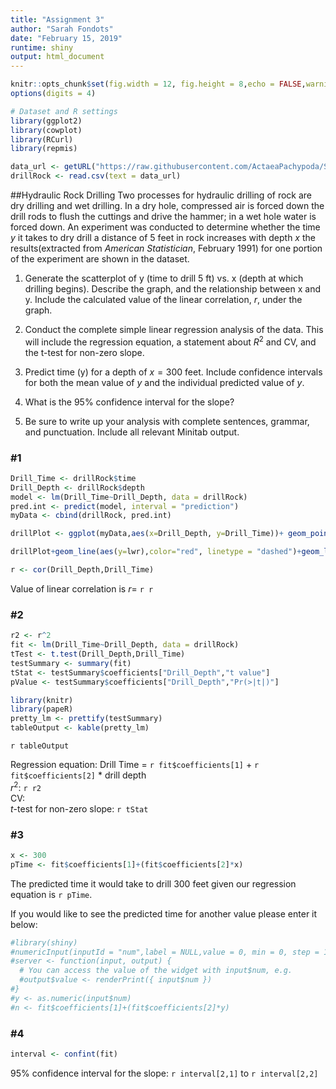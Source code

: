 ```yaml
---
title: "Assignment 3"
author: "Sarah Fondots"
date: "February 15, 2019"
runtime: shiny
output: html_document
---
```


```r
knitr::opts_chunk$set(fig.width = 12, fig.height = 8,echo = FALSE,warning = FALSE,message = FALSE)
options(digits = 4)
```

```r
# Dataset and R settings
library(ggplot2)
library(cowplot)
library(RCurl)
library(repmis)

data_url <- getURL("https://raw.githubusercontent.com/ActaeaPachypoda/STA319/master/Data/drillrock.csv")
drillRock <- read.csv(text = data_url)
```

##Hydraulic Rock Drilling
Two processes for hydraulic drilling of rock are dry drilling and wet drilling.  In a dry hole, compressed air is forced down the drill rods to flush the cuttings and drive the hammer; in a wet hole water is forced down.  An experiment was conducted to determine whether the time *y* it takes to dry drill a distance of 5 feet in rock increases with depth *x* the results(extracted from *American Statistician*, February 1991) for one portion of the experiment are shown in the dataset.  

1. Generate the scatterplot of y (time to drill 5 ft) vs. x (depth at which drilling begins). Describe the graph, and the relationship between x and y. Include the calculated value of the linear correlation, $r$, under the graph.  

2. Conduct the complete simple linear regression analysis of the data. This will include the regression equation, a statement about $R^2$ and CV, and the t-test for non-zero slope.  

3. Predict time (y) for a depth of $x=300$ feet. Include confidence intervals for both the mean value of $y$ and the individual predicted value of $y$.  

4. What is the 95% confidence interval for the slope?  

5. Be sure to write up your analysis with complete sentences, grammar, and punctuation. Include all relevant Minitab output.  

### #1
```r
Drill_Time <- drillRock$time
Drill_Depth <- drillRock$depth
model <- lm(Drill_Time~Drill_Depth, data = drillRock)
pred.int <- predict(model, interval = "prediction")
myData <- cbind(drillRock, pred.int)

drillPlot <- ggplot(myData,aes(x=Drill_Depth, y=Drill_Time))+ geom_point(size=2.5)+ stat_smooth(method = "lm")

drillPlot+geom_line(aes(y=lwr),color="red", linetype = "dashed")+geom_line(aes(y=upr), color = "red", linetype = "dashed")

r <- cor(Drill_Depth,Drill_Time)
```
Value of linear correlation is $r$= `r r`  

### #2
```r
r2 <- r^2
fit <- lm(Drill_Time~Drill_Depth, data = drillRock)
tTest <- t.test(Drill_Depth,Drill_Time)
testSummary <- summary(fit)
tStat <- testSummary$coefficients["Drill_Depth","t value"] 
pValue <- testSummary$coefficients["Drill_Depth","Pr(>|t|)"]
```
```r
library(knitr)
library(papeR)
pretty_lm <- prettify(testSummary)
tableOutput <- kable(pretty_lm)
```

`r tableOutput`

Regression equation: Drill Time = `r fit$coefficients[1]` + `r fit$coefficients[2]` * drill depth  
$r^2$: `r r2`  
CV:   
*t*-test for non-zero slope: `r tStat`  

### #3
```r
x <- 300
pTime <- fit$coefficients[1]+(fit$coefficients[2]*x) 
```
The predicted time it would take to drill 300 feet given our regression equation is `r pTime`.  

If you would like to see the predicted time for another value please enter it below:
```r
#library(shiny)
#numericInput(inputId = "num",label = NULL,value = 0, min = 0, step = 1)
#server <- function(input, output) {
  # You can access the value of the widget with input$num, e.g.
  #output$value <- renderPrint({ input$num })
#}
#y <- as.numeric(input$num)
#n <- fit$coefficients[1]+(fit$coefficients[2]*y) 
```


### #4

```r
interval <- confint(fit)

```
95% confidence interval for the slope: `r interval[2,1]` to `r interval[2,2]`